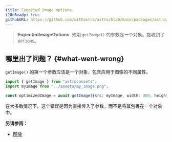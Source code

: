 ```yaml
---
title: Expected image options.
i18nReady: true
githubURL: https://github.com/withastro/astro/blob/main/packages/astro/src/core/errors/errors-data.ts
---
```


> **ExpectedImageOptions**: 预期 `getImage()` 的参数是一个对象。接收到了 `OPTIONS`。

## 哪里出了问题？ \{#what-went-wrong\}

`getImage()` 的第一个参数应该是一个对象，包含应用于图像的不同属性。

```ts
import { getImage } from "astro:assets";
import myImage from "../assets/my_image.png";

const optimizedImage = await getImage({src: myImage, width: 300, height: 300});
```

在大多数情况下，这个错误是因为直接传入了参数，而不是将其包裹在一个对象中。

**另请参阅：**

- [图像](/zh-cn/guides/images/)
